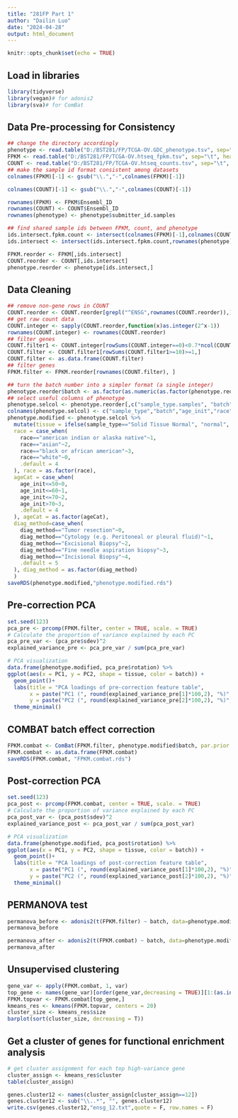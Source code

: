 ---
title: "281FP Part 1"
author: "Dailin Luo"
date: "2024-04-28"
output: html_document
---

```{r setup, include=FALSE}
knitr::opts_chunk$set(echo = TRUE)
```

## Load in libraries

```{r, message=FALSE, warning=FALSE}
library(tidyverse)
library(vegan)# for adonis2
library(sva)# for ComBat
```

## Data Pre-processing for Consistency

```{r}
## change the directory accordingly
phenotype <- read.table("D:/BST281/FP/TCGA-OV.GDC_phenotype.tsv", sep="\t", header = T)
FPKM <- read.table("D:/BST281/FP/TCGA-OV.htseq_fpkm.tsv", sep="\t", header = T)
COUNT <- read.table("D:/BST281/FP/TCGA-OV.htseq_counts.tsv", sep="\t", header = T)
## make the sample id format consistent among datasets 
colnames(FPKM)[-1] <- gsub("\\.","-",colnames(FPKM)[-1])

colnames(COUNT)[-1] <- gsub("\\.","-",colnames(COUNT)[-1])

rownames(FPKM) <- FPKM$Ensembl_ID
rownames(COUNT) <- COUNT$Ensembl_ID
rownames(phenotype) <- phenotype$submitter_id.samples

## find shared sample ids between FPKM, count, and phenotype
ids.intersect.fpkm.count <- intersect(colnames(FPKM)[-1],colnames(COUNT)[-1])# FPKM and COUNT had all the same 379 samples
ids.intersect <- intersect(ids.intersect.fpkm.count,rownames(phenotype))# FPKM and phenotype only had 189 shared samples

FPKM.reorder <- FPKM[,ids.intersect]
COUNT.reorder <- COUNT[,ids.intersect]
phenotype.reorder <- phenotype[ids.intersect,]
```

## Data Cleaning
```{r}
## remove non-gene rows in COUNT
COUNT.reorder <- COUNT.reorder[grepl("^ENSG",rownames(COUNT.reorder)),]
## get raw count data
COUNT.integer <- sapply(COUNT.reorder,function(x)as.integer(2^x-1))
rownames(COUNT.integer) <- rownames(COUNT.reorder)
## filter genes
COUNT.filter1 <- COUNT.integer[rowSums(COUNT.integer==0)<0.7*ncol(COUNT.integer),]
COUNT.filter <- COUNT.filter1[rowSums(COUNT.filter1>=10)>=1,]
COUNT.filter <- as.data.frame(COUNT.filter)
## filter genes
FPKM.filter <- FPKM.reorder[rownames(COUNT.filter), ]

## turn the batch number into a simpler format (a single integer)
phenotype.reorder$batch <- as.factor(as.numeric(as.factor(phenotype.reorder$batch_number)))
## select useful columns of phenotype
phenotype.selcol <- phenotype.reorder[,c("sample_type.samples", "batch", "age_at_initial_pathologic_diagnosis", "race.demographic", "initial_pathologic_diagnosis_method")]
colnames(phenotype.selcol) <- c("sample_type","batch","age_init","race","diag_method")
phenotype.modified <- phenotype.selcol %>% 
  mutate(tissue = ifelse(sample_type=="Solid Tissue Normal", "normal", "tumor"), tissue = as.factor(tissue),
  race = case_when(
    race=="american indian or alaska native"~1,
    race=="asian"~2,
    race=="black or african american"~3,
    race=="white"~0,
    .default = 4
  ), race = as.factor(race),
  ageCat = case_when(
    age_init<=50~0,
    age_init<=60~1,
    age_init<=70~2,
    age_init>70~3,
    .default = 4
  ), ageCat = as.factor(ageCat),
  diag_method=case_when(
    diag_method=="Tumor resection"~0,
    diag_method=="Cytology (e.g. Peritoneal or pleural fluid)"~1,
    diag_method=="Excisional Biopsy"~2,
    diag_method=="Fine needle aspiration biopsy"~3,
    diag_method=="Incisional Biopsy"~4,
    .default = 5
  ), diag_method = as.factor(diag_method)
  )
saveRDS(phenotype.modified,"phenotype.modified.rds")
```


## Pre-correction PCA
```{r}
set.seed(123)
pca_pre <- prcomp(FPKM.filter, center = TRUE, scale. = TRUE)
# Calculate the proportion of variance explained by each PC
pca_pre_var <- (pca_pre$sdev)^2
explained_variance_pre <- pca_pre_var / sum(pca_pre_var)

# PCA visualization
data.frame(phenotype.modified, pca_pre$rotation) %>% 
ggplot(aes(x = PC1, y = PC2, shape = tissue, color = batch)) +
  geom_point()+
  labs(title = "PCA loadings of pre-correction feature table", 
       x = paste("PC1 (", round(explained_variance_pre[1]*100,2), "%)", sep = ""),
       y = paste("PC2 (", round(explained_variance_pre[2]*100,2), "%)", sep = ""))+
  theme_minimal()
```

## COMBAT batch effect correction
```{r}
FPKM.combat <- ComBat(FPKM.filter, phenotype.modified$batch, par.prior = TRUE)
FPKM.combat <- as.data.frame(FPKM.combat)
saveRDS(FPKM.combat, "FPKM.combat.rds")
```

## Post-correction PCA
```{r}
set.seed(123)
pca_post <- prcomp(FPKM.combat, center = TRUE, scale. = TRUE)
# Calculate the proportion of variance explained by each PC
pca_post_var <- (pca_post$sdev)^2
explained_variance_post <- pca_post_var / sum(pca_post_var)

# PCA visualization
data.frame(phenotype.modified, pca_post$rotation) %>% 
ggplot(aes(x = PC1, y = PC2, shape = tissue, color = batch)) +
  geom_point()+
  labs(title = "PCA loadings of post-correction feature table", 
       x = paste("PC1 (", round(explained_variance_post[1]*100,2), "%)", sep = ""),
       y = paste("PC2 (", round(explained_variance_post[2]*100,2), "%)", sep = ""))+
  theme_minimal()
```

## PERMANOVA test
```{r}
permanova_before <- adonis2(t(FPKM.filter) ~ batch, data=phenotype.modified, method = "bray")
permanova_before
```
```{r}
permanova_after <- adonis2(t(FPKM.combat) ~ batch, data=phenotype.modified, method = "bray")
permanova_after
```

## Unsupervised clustering
```{r}
gene_var <- apply(FPKM.combat, 1, var)
top_gene <- names(gene_var)[order(gene_var,decreasing = TRUE)][1:(as.integer(0.05*length(gene_var)))]
FPKM.topvar <- FPKM.combat[top_gene,]
kmeans_res <- kmeans(FPKM.topvar, centers = 20)
cluster_size <- kmeans_res$size
barplot(sort(cluster_size, decreasing = T))
```

## Get a cluster of genes for functional enrichment analysis
```{r}
# get cluster assignment for each top high-variance gene
cluster_assign <- kmeans_res$cluster
table(cluster_assign)
```
```{r}
genes.cluster12 <- names(cluster_assign[cluster_assign==12])
genes.cluster12 <- sub("\\..*", "", genes.cluster12)
write.csv(genes.cluster12,"ensg_12.txt",quote = F, row.names = F)
```

